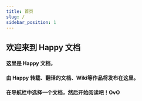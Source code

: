```yaml
---
title: 首页
slug: /
sidebar_position: 1
---
```


## 欢迎来到 **Happy** 文档
#### 这里是 **Happy** 文档，
#### 由 **Happy** 转载、翻译的文档、Wiki等作品将发布在这里。
#### 在导航栏中选择一个文档，然后开始阅读吧！OvO
